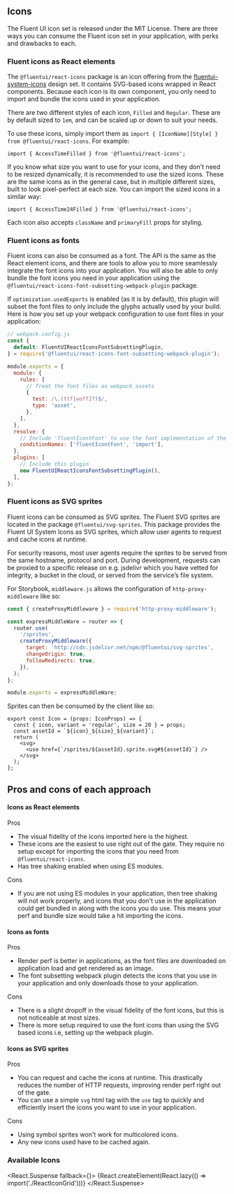 
<Meta title="Concepts/Developer/Icons" />

## Icons

The Fluent UI icon set is released under the MIT License. There are three ways you can consume the Fluent icon set in your application, with perks and drawbacks to each.

### Fluent icons as React elements

The `@fluentui/react-icons` package is an icon offering from the [fluentui-system-icons](https://github.com/microsoft/fluentui-system-icons/tree/master/packages/react-icons) design set. It contains SVG-based icons wrapped in React components. Because each icon is its own component, you only need to import and bundle the icons used in your application.

There are two different styles of each icon, `Filled` and `Regular`. These are by default sized to `1em`, and can be scaled up or down to suit your needs.

To use these icons, simply import them as `import { [IconName][Style] } from @fluentui/react-icons`. For example:

```tsx
import { AccessTimeFilled } from '@fluentui/react-icons';
```

If you know what size you want to use for your icons, and they don't need to be resized dynamically, it is recommended to use the sized icons. These are the same icons as in the general case, but in multiple different sizes, built to look pixel-perfect at each size.
You can import the sized icons in a similar way:

```tsx
import { AccessTime24Filled } from '@fluentui/react-icons';
```

Each icon also accepts `className` and `primaryFill` props for styling.

### Fluent icons as fonts

Fluent icons can also be consumed as a font. The API is the same as the React element icons, and there are tools to allow you to more seamlessly integrate the font icons
into your application. You will also be able to only bundle the font icons you need in your application using the `@fluentui/react-icons-font-subsetting-webpack-plugin` package.

If `optimization.usedExports` is enabled (as it is by default), this plugin will subset the font files to only include the glyphs actually used by your build.
Here is how you set up your webpack configuration to use font files in your application:

```js
// webpack.config.js
const {
  default: FluentUIReactIconsFontSubsettingPlugin,
} = require('@fluentui/react-icons-font-subsetting-webpack-plugin');

module.exports = {
  module: {
    rules: [
      // Treat the font files as webpack assets
      {
        test: /\.(ttf|woff2?)$/,
        type: 'asset',
      },
    ],
  },
  resolve: {
    // Include 'fluentIcontFont' to use the font implementation of the Fluent icons
    conditionNames: ['fluentIcontFont', 'import'],
  },
  plugins: [
    // Include this plugin
    new FluentUIReactIconsFontSubsettingPlugin(),
  ],
};
```

### Fluent icons as SVG sprites

Fluent icons can be consumed as SVG sprites. The Fluent SVG sprites are located in the package `@fluentui/svg-sprites`.
This package provides the Fluent UI System Icons as SVG sprites, which allow user agents to request and cache icons at runtime.

For security reasons, most user agents require the sprites to be served from the same hostname, protocol and port. During development, requests can be proxied to a specific release on e.g. jsdelivr which you have vetted for integrity, a bucket in the cloud, or served from the service’s file system.

For Storybook, `middleware.js` allows the configuration of `http-proxy-middleware` like so:

```js
const { createProxyMiddleware } = require('http-proxy-middleware');

const expressMiddleWare = router => {
  router.use(
    '/sprites',
    createProxyMiddleware({
      target: 'http://cdn.jsdelivr.net/npm/@fluentui/svg-sprites',
      changeOrigin: true,
      followRedirects: true,
    }),
  );
};

module.exports = expressMiddleWare;
```

Sprites can then be consumed by the client like so:

```tsx
export const Icon = (props: IconProps) => {
  const { icon, variant = 'regular', size = 20 } = props;
  const assetId = `${icon}_${size}_${variant}`;
  return (
    <svg>
      <use href={`/sprites/${assetId}.sprite.svg#${assetId}`} />
    </svg>
  );
};
```

## Pros and cons of each approach

#### Icons as React elements

Pros

- The visual fidelity of the icons imported here is the highest.
- These icons are the easiest to use right out of the gate. They require no setup except for importing the icons that you need from `@fluentui/react-icons`.
- Has tree shaking enabled when using ES modules.

Cons

- If you are not using ES modules in your application, then tree shaking will not work properly, and icons that you don't use in the application
  could get bundled in along with the icons you do use. This means your perf and bundle size would take a hit importing the icons.

#### Icons as fonts

Pros

- Render perf is better in applications, as the font files are downloaded on application load and get rendered as an image.
- The font subsetting webpack plugin detects the icons that you use in your application and only downloads those to your application.

Cons

- There is a slight dropoff in the visual fidelity of the font icons, but this is not noticeable at most sizes.
- There is more setup required to use the font icons than using the SVG based icons i.e, setting up the webpack plugin.

#### Icons as SVG sprites

Pros

- You can request and cache the icons at runtime. This drastically reduces the number of HTTP requests, improving render perf right out of the gate.
- You can use a simple `svg` html tag with the `use` tag to quickly and efficiently insert the icons you want to use in your application.

Cons

- Using symbol sprites won't work for multicolored icons.
- Any new icons used have to be cached again.

### Available Icons

<React.Suspense fallback={<Spinner label="Loading..." />}>
  {React.createElement(React.lazy(() => import('./ReactIconGrid')))}
</React.Suspense>

